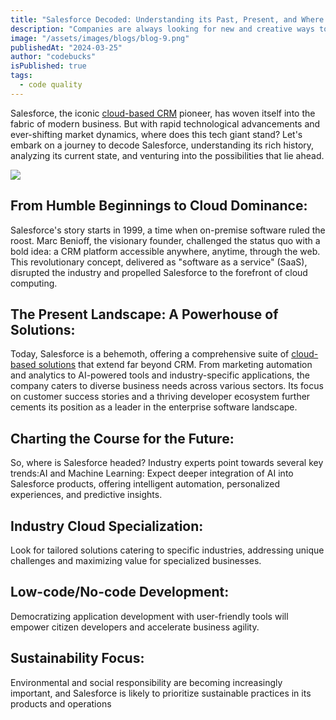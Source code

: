 ```yaml
---
title: "Salesforce Decoded: Understanding its Past, Present, and Where it's Headed"
description: "Companies are always looking for new and creative ways to simplify their processes because, in the fast-paced world of contemporary business, productivity is essential to success. In terms of corporate efficiency, CloudPrism is one such game-changer. This thorough manual will show you how CloudPrism solutions improve business operations and open the door to even greater productivity and efficiency."
image: "/assets/images/blogs/blog-9.png"
publishedAt: "2024-03-25"
author: "codebucks"
isPublished: true
tags:
  - code quality
---
```


Salesforce, the iconic [cloud-based CRM](http://www.cloudprism.in) pioneer, has woven itself into the fabric of modern business. But with rapid technological advancements and ever-shifting market dynamics, where does this tech giant stand? Let's embark on a journey to decode Salesforce, understanding its rich history, analyzing its current state, and venturing into the possibilities that lie ahead.

<Image src="/assets/images/blogs/blog-10.png" />

## From Humble Beginnings to Cloud Dominance:

Salesforce's story starts in 1999, a time when on-premise software ruled the roost. Marc Benioff, the visionary founder, challenged the status quo with a bold idea: a CRM platform accessible anywhere, anytime, through the web. This revolutionary concept, delivered as "software as a service" (SaaS), disrupted the industry and propelled Salesforce to the forefront of cloud computing.

## The Present Landscape: A Powerhouse of Solutions:

Today, Salesforce is a behemoth, offering a comprehensive suite of [cloud-based solutions](http://www.cloudprism.in) that extend far beyond CRM. From marketing automation and analytics to AI-powered tools and industry-specific applications, the company caters to diverse business needs across various sectors. Its focus on customer success stories and a thriving developer ecosystem further cements its position as a leader in the enterprise software landscape.

## Charting the Course for the Future:

So, where is Salesforce headed? Industry experts point towards several key trends:AI and Machine Learning: Expect deeper integration of AI into Salesforce products, offering intelligent automation, personalized experiences, and predictive insights.

## Industry Cloud Specialization:

Look for tailored solutions catering to specific industries, addressing unique challenges and maximizing value for specialized businesses.

## Low-code/No-code Development:

Democratizing application development with user-friendly tools will empower citizen developers and accelerate business agility.

## Sustainability Focus:

Environmental and social responsibility are becoming increasingly important, and Salesforce is likely to prioritize sustainable practices in its products and operations
